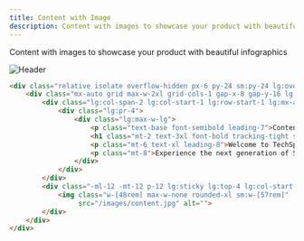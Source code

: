```yaml
---
title: Content with Image
description: Content with images to showcase your product with beautiful infographics
---
```


Content with images to showcase your product with beautiful infographics

![Header](/images/components/content_with_image.jpg)

```html resources/views/livewire/content-with-image.blade.php
<div class="relative isolate overflow-hidden px-6 py-24 sm:py-24 lg:overflow-visible lg:px-0">
    <div class="mx-auto grid max-w-2xl grid-cols-1 gap-x-8 gap-y-16 lg:mx-0 lg:max-w-none lg:grid-cols-2 lg:items-start lg:gap-y-10">
        <div class="lg:col-span-2 lg:col-start-1 lg:row-start-1 lg:mx-auto lg:grid lg:w-full lg:max-w-7xl lg:grid-cols-2 lg:gap-x-8 lg:px-8">
            <div class="lg:pr-4">
                <div class="lg:max-w-lg">
                    <p class="text-base font-semibold leading-7">Content with Image</p>
                    <h1 class="mt-2 text-3xl font-bold tracking-tight sm:text-4xl">A better workflow</h1>
                    <p class="mt-6 text-xl leading-8">Welcome to TechSprint, your premier destination for cutting-edge software solutions! Our cloud-based platform revolutionizes the way you manage your business, offering seamless integration, powerful analytics, and unparalleled scalability. With TechSprint, you can streamline workflows, boost productivity, and stay ahead in today's competitive landscape.</p>
                    <p class="mt-8">Experience the next generation of SaaS innovation with our intuitive interface and robust features. Whether you're a small business looking to optimize operations or a large enterprise seeking enterprise-level solutions, TechSprint has you covered.</p>
                </div>
            </div>
        </div>
        <div class="-ml-12 -mt-12 p-12 lg:sticky lg:top-4 lg:col-start-2 lg:row-span-2 lg:row-start-1 lg:overflow-hidden">
            <img class="w-[48rem] max-w-none rounded-xl sm:w-[57rem]"
                 src="/images/content.jpg" alt="">
        </div>
    </div>
</div>
```
